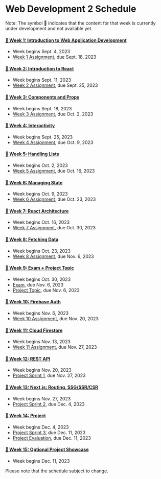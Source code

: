 # Web Development 2 Schedule

Note: The symbol 🚧 indicates that the content for that week is currently under development and not available yet.

#### [🚧 Week 1: Introduction to Web Application Development](/week1)

- Week begins Sept. 4, 2023
- [Week 1 Assignment](/week1/assignment), due Sept. 18, 2023

#### [🚧 Week 2: Introduction to React](/week2)

- Week begins Sept. 11, 2023
- [Week 2 Assignment](/week2/assignment), due Sept. 25, 2023

#### [🚧 Week 3: Components and Props](/week3)

- Week begins Sept. 18, 2023
- [Week 3 Assignment](/week3/assignment), due Oct. 2, 2023

#### [🚧 Week 4: Interactivity](/week4)

- Week begins Sept. 25, 2023
- [Week 4 Assignment](/week4/assignment), due Oct. 9, 2023

#### [🚧 Week 5: Handling Lists](/week5)

- Week begins Oct. 2, 2023
- [Week 5 Assignment](/week5/assignment), due Oct. 16, 2023

#### [🚧 Week 6: Managing State](/week6)

- Week begins Oct. 9, 2023
- [Week 6 Assignment](/week6/assignment), due Oct. 23, 2023

#### [🚧 Week 7: React Architecture](/week7)

- Week begins Oct. 16, 2023
- [Week 7 Assignment](/week7/assignment), due Oct. 30, 2023

#### [🚧 Week 8: Fetching Data](/week8)

- Week begins Oct. 23, 2023
- [Week 8 Assignment](/week8/assignment), due Nov. 6, 2023

#### [🚧 Week 9: Exam + Project Topic](/week9)

- Week begins Oct. 30, 2023
- [Exam](/week9/exam), due Nov. 6, 2023
- [Project Topic](/week9/project), due Nov. 6, 2023

#### [🚧 Week 10: Firebase Auth](/week10)

- Week begins Nov. 6, 2023
- [Week 10 Assignment](/week10/assignment), due Nov. 20, 2023

#### [🚧 Week 11: Cloud Firestore](/week11)

- Week begins Nov. 13, 2023
- [Week 11 Assignment](/week11/assignment), due Nov. 27, 2023

#### [🚧 Week 12: REST API](/week12)

- Week begins Nov. 20, 2023
- [Project Sprint 1](/week12/project), due Nov. 27, 2023

#### [🚧 Week 13: Next.js: Routing, SSG/SSR/CSR](/week13)

- Week begins Nov. 27, 2023
- [Project Sprint 2](/week13/project), due Dec. 4, 2023

#### [🚧 Week 14: Project](/week14)

- Week begins Dec. 4, 2023
- [Project Sprint 3](/week14/project), due Dec. 11, 2023
- [Project Evaluation](/week14/project), due Dec. 11, 2023

#### [🚧 Week 15: Optional Project Showcase](/week15)

- Week begins Dec. 11, 2023

Please note that the schedule subject to change.
